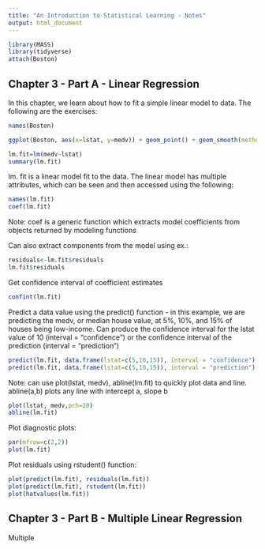 ```yaml
---
title: "An Introduction to Statistical Learning - Notes"
output: html_document
---
```


```r
library(MASS)
library(tidyverse)
attach(Boston)
```

## Chapter 3 - Part A - Linear Regression
In this chapter, we learn about how to fit a simple linear model to data. The following are the exercises:
```r
names(Boston)
```
  
```r
ggplot(Boston, aes(x=lstat, y=medv)) + geom_point() + geom_smooth(method=lm)

lm.fit=lm(medv~lstat)
summary(lm.fit)
```

lm. fit is a linear model fit to the data. The linear model has multiple attributes, which can be seen and then accessed using the following:
```r
names(lm.fit)
coef(lm.fit)
```
Note: coef is a generic function which extracts model coefficients from objects returned by modeling functions

Can also extract components from the model using ex.:

```r
residuals<-lm.fit$residuals
lm.fit$residuals
```

Get confidence interval of coefficient estimates
```r
confint(lm.fit)
```

Predict a data value using the predict() function - in this example, we are predicting the medv, or median house value, at 5%, 10%, and 15% of houses being low-income. Can produce the confidence interval for the lstat value of 10 (interval = "confidence") or the confidence interval of the prediction (interval = "prediction")
```r
predict(lm.fit, data.frame(lstat=c(5,10,15)), interval = "confidence")
predict(lm.fit, data.frame(lstat=c(5,10,15)), interval = "prediction")
```
Note: can use plot(lstat, medv), abline(lm.fit) to quickly plot data and line. abline(a,b) plots any line with intercept a, slope b
```r
plot(lstat, medv,pch=20)
abline(lm.fit)
```

Plot diagnostic plots:
```r
par(mfrow=c(2,2))
plot(lm.fit)
```
Plot residuals using rstudent() function:
```r
plot(predict(lm.fit), residuals(lm.fit))
plot(predict(lm.fit), rstudent(lm.fit))
plot(hatvalues(lm.fit))
```

## Chapter 3 - Part B - Multiple Linear Regression

Multiple
```r


```
